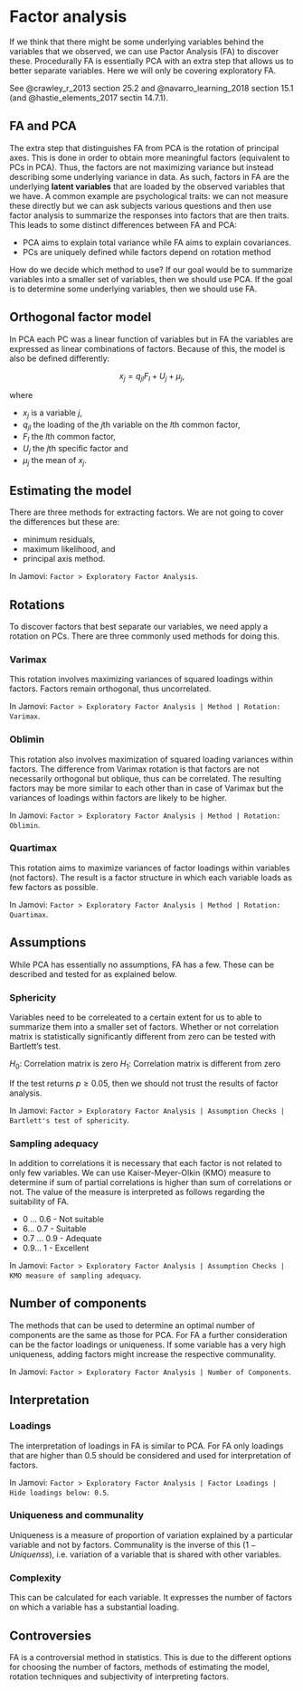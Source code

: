 # Factor analysis

If we think that there might be some underlying variables behind the variables that we observed, we can use Pactor Analysis (FA) to discover these. Procedurally FA is essentially PCA with an extra step that allows us to better separate variables. Here we will only be covering exploratory FA. 

See @crawley_r_2013 section 25.2 and @navarro_learning_2018 section 15.1 (and @hastie_elements_2017 sectin 14.7.1). 

## FA and PCA

The extra step that distinguishes FA from PCA is the rotation of principal axes. This is done in order to obtain more meaningful factors (equivalent to PCs in PCA). Thus, the factors are not maximizing variance but instead describing some underlying variance in data. As such, factors in FA are the underlying **latent variables** that are loaded by the observed variables that we have. A common example are psychological traits: we can not measure these directly but we can ask subjects various questions and then use factor analysis to summarize the responses into factors that are then traits. This leads to some distinct differences between FA and PCA:

- PCA aims to explain total variance while FA aims to explain covariances.
- PCs are uniquely defined while factors depend on rotation method

How do we decide which method to use? If our goal would be to summarize variables into a smaller set of variables, then we should use PCA. If the goal is to determine some underlying variables, then we should use FA.

## Orthogonal factor model

In PCA each PC was a linear function of variables but in FA the variables are expressed as linear combinations of factors. Because of this, the model is also be defined differently:

$$x_j = q_{jl} F_l + U_j +\mu_j,$$

where 

- $x_j$ is a variable $j$, 
- $q_{jl}$ the loading of the $j$th variable on the $l$th common factor, 
- $F_l$ the $l$th common factor, 
- $U_j$ the $j$th specific factor and 
- $\mu_j$ the mean of $x_j$. 

## Estimating the model

There are three methods for extracting factors. We are not going to cover the differences but these are:

- minimum residuals, 
- maximum likelihood, and
- principal axis method.

In Jamovi: `Factor > Exploratory Factor Analysis`.  

## Rotations

To discover factors that best separate our variables, we need apply a rotation on PCs. There are three commonly used methods for doing this.

### Varimax

This rotation involves maximizing variances of squared loadings within factors. Factors remain orthogonal, thus uncorrelated.

In Jamovi: `Factor > Exploratory Factor Analysis | Method | Rotation: Varimax `.  

### Oblimin

This rotation also involves maximization of squared loading variances within factors. The difference from Varimax rotation is that factors are not necessarily orthogonal but oblique, thus can be correlated. The resulting factors may be more similar to each other than in case of Varimax but the variances of loadings within factors are likely to be higher.

In Jamovi: `Factor > Exploratory Factor Analysis | Method | Rotation: Oblimin `.  

### Quartimax

This rotation aims to maximize variances of factor loadings within variables (not factors). The result is a factor structure in which each variable loads as few factors as possible.

In Jamovi: `Factor > Exploratory Factor Analysis | Method | Rotation: Quartimax `.  

## Assumptions

While PCA has essentially no assumptions, FA has a few. These can be described and tested for as explained below.

### Sphericity

Variables need to be correleated to a certain extent for us to able to summarize them into a smaller set of factors. Whether or not correlation matrix is statistically significantly different from zero can be tested with Bartlett's test.

$H_0:$ Correlation matrix is zero
$H_1:$ Correlation matrix is different from zero

If the test returns $p \ge 0.05$, then we should not trust the results of factor analysis.

In Jamovi: `Factor > Exploratory Factor Analysis | Assumption Checks | Bartlett's test of sphericity `.  

### Sampling adequacy

In addition to correlations it is necessary that each factor is not related to only few variables. We can use Kaiser-Meyer-Olkin (KMO) measure to determine if sum of partial correlations is higher than sum of correlations or not. The value of the measure is interpreted as follows regarding the suitability of FA.

- 0 ... 0.6 - Not suitable
- 6... 0.7 - Suitable
- 0.7 ... 0.9 - Adequate
- 0.9... 1 - Excellent

In Jamovi: `Factor > Exploratory Factor Analysis | Assumption Checks | KMO measure of sampling adequacy `.  

## Number of components

The methods that can be used to determine an optimal number of components are the same as those for PCA. For FA a further consideration can be the factor loadings or uniqueness. If some variable has a very high uniqueness, adding factors might increase the respective communality.

In Jamovi: `Factor > Exploratory Factor Analysis | Number of Components`.

## Interpretation

### Loadings

The interpretation of loadings in FA is similar to PCA. For FA only loadings that are higher than 0.5 should be considered and used for interpretation of factors.

In Jamovi: `Factor > Exploratory Factor Analysis | Factor Loadings | Hide loadings below: 0.5`.

### Uniqueness and communality

Uniqueness is a measure of proportion of variation explained by a particular variable and not by factors. Communality is the inverse of this ($1-Uniquenss$), i.e. variation of a variable that is shared with other variables.

### Complexity

This can be calculated for each variable. It expresses the number of factors on which a variable has a substantial loading.

## Controversies

FA is a controversial method in statistics. This is due to the different options for choosing the number of factors, methods of estimating the model, rotation techniques and subjectivity of interpreting factors.
